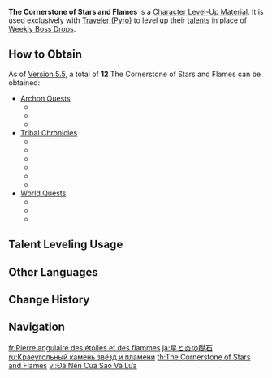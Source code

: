 {{Item Infobox
|id          = 113063
|image       = Item The Cornerstone of Stars and Flames.png
|type        = Character Level-Up Materials
|invCategory = Character Development Items
|quality     = 5
|description = "Heroes ignite the sacred flame, illuminating the world, yet eventually they shall rest, nestled among the stars."<br>"They left behind a stone, a weaving. With these as our foundation, we have erected an everlasting civilization."
|source1     = Certain [[Archon Quest]]s, [[Tribal Chronicles]], and [[World Quest]]s in [[Natlan]]
}}
'''The Cornerstone of Stars and Flames''' is a [[Character Level-Up Material]]. It is used exclusively with [[Traveler (Pyro)]] to level up their [[talent]]s in place of [[Weekly Boss Drops]].

==How to Obtain==
As of [[Version 5.5]], a total of '''12''' The Cornerstone of Stars and Flames can be obtained: 
* [[Archon Quest]]s
** {{Quest|Past and Future|showType=0}}
** {{Quest|A Fuel Named "Fate"|showType=0}}
** {{Quest|When All Becomes a Monument|showType=0}}
* [[Tribal Chronicle]]s
** {{Quest|The Mysterious Island's Truth|showType=0}}
** {{Quest|The Last Turnfire Night|showType=0}}
** {{Quest|Wailing Cacophony|showType=0}}
** {{Quest|Time for the Showdown|showType=0}}
** {{Quest|The Color of Memory|showType=0}}
** {{Quest|Smokeless War|showType=0}}
* [[World Quest]]s
** {{Quest|Revelations from the Past|showType=0}}
** {{Quest|The Chosen One's Promise (Quest)|showType=0}}
** {{Quest|An Omen of Annihilation and the Final Entreaty|showType=0}}

==Talent Leveling Usage==
{{Talent Leveling Usage}}

==Other Languages==
{{Other Languages
|en       = The Cornerstone of Stars and Flames
|zhs      = 星与火的基石
|zhs_rm   = 
|zht      = 星與火的基石
|zht_rm   = 
|zh_tl    = 
|ja       = 星と炎の礎石
|ja_rm    = Hoshi to Honoo no Soseki
|ja_tl    = The Cornerstone of Stars and Flames
|ko       = 별과 불의 초석
|ko_tl    = 
|es       = Piedra angular piroastral
|es_tl    = Pyroastral angular stone
|fr       = Pierre angulaire des étoiles et des flammes
|fr_tl    = Cornerstone of Stars and Flames
|ru       = Краеугольный камень звёзд и пламени
|ru_tl    = The Cornerstone of Stars and Flame
|th       = The Cornerstone of Stars and Flames
|vi       = Đá Nền Của Sao Và Lửa
|vi_tl    = 
|de       = Grundstein der Sterne und des Feuers
|de_tl    = Cornerstone of Stars and the Fire
|id       = The Cornerstone of Stars and Flames
|pt       = A Pedra Angular das Estrelas e Chamas
|pt_tl    = The Cornerstone of the Stars and Flames
|tr       = Yıldızların ve Alevlerin Temel Taşı
|tr_tl    = 
|it       = Pietra angolare delle Stelle e fiamme
|it_tl    = Cornerstone of Stars and Flames
}}

==Change History==
{{Change History|5.0}}

==Navigation==
{{Development Item Navbox|Character Level-Up Materials}}

[[fr:Pierre angulaire des étoiles et des flammes]]
[[ja:星と炎の礎石]]
[[ru:Краеугольный камень звёзд и пламени]]
[[th:The Cornerstone of Stars and Flames]]
[[vi:Đá Nền Của Sao Và Lửa]]
